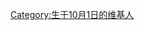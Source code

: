  {{Userbox
  |border-c = #000000
  |border-s = 1
  |id-c     = #FFFFFF
  |id-s     = 12
  |id-fc    = #000000
  |info-c   = #FF4500
  |info-s   = 10
  |info-fc  = #FFFFFF
  |id       = 10月<br>1日</br>
  |info     = 该用户生于[[10月1日]]
}}
[[Category:生于10月1日的维基人]]